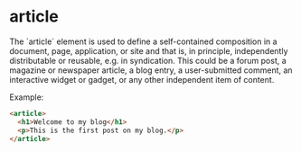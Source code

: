 
# article
<Separator />
The `article` element is used to define a self-contained composition in a document, page, application, or site and that is, in principle, independently distributable or reusable, e.g. in syndication. This could be a forum post, a magazine or newspaper article, a blog entry, a user-submitted comment, an interactive widget or gadget, or any other independent item of content.

Example:
```html
<article>
  <h1>Welcome to my blog</h1>
  <p>This is the first post on my blog.</p>
</article>
```
